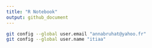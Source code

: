 ```yaml
---
title: "R Notebook"
output: github_document
---
```

```bash
git config --global user.email "annabruhat@yahoo.fr"
git config --global user.name "itiaa"
```

